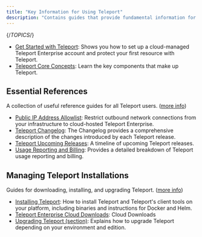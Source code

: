 ```yaml
---
title: "Key Information for Using Teleport"
description: "Contains guides that provide fundamental information for Teleport users."
---
```


{/*TOPICS*/}

- [Get Started with Teleport](get-started/try-out-teleport.mdx): Shows you how to set up a cloud-managed Teleport Enterprise account and protect your first resource with Teleport.
- [Teleport Core Concepts](get-started/core-concepts.mdx): Learn the key components that make up Teleport.

## Essential References

A collection of useful reference guides for all Teleport users. ([more info](get-started/essential-references.mdx))

- [Public IP Address Allowlist](get-started/essential-references/ips.mdx): Restrict outbound network connections from your infrastructure to cloud-hosted Teleport Enterprise.
- [Teleport Changelog](get-started/essential-references/changelog.mdx): The Changelog provides a comprehensive description of the changes introduced by each Teleport release.
- [Teleport Upcoming Releases](get-started/essential-references/upcoming-releases.mdx): A timeline of upcoming Teleport releases.
- [Usage Reporting and Billing](get-started/essential-references/usage-billing.mdx): Provides a detailed breakdown of Teleport usage reporting and billing.

## Managing Teleport Installations

Guides for downloading, installing, and upgrading Teleport. ([more info](get-started/download-install.mdx))

- [Installing Teleport](get-started/download-install/installation.mdx): How to install Teleport and Teleport's client tools on your platform, including binaries and instructions for Docker and Helm.
- [Teleport Enterprise Cloud Downloads](get-started/download-install/cloud-downloads.mdx): Cloud Downloads
- [Upgrading Teleport (section)](get-started/download-install/upgrading.mdx): Explains how to upgrade Teleport depending on your environment and edition.
